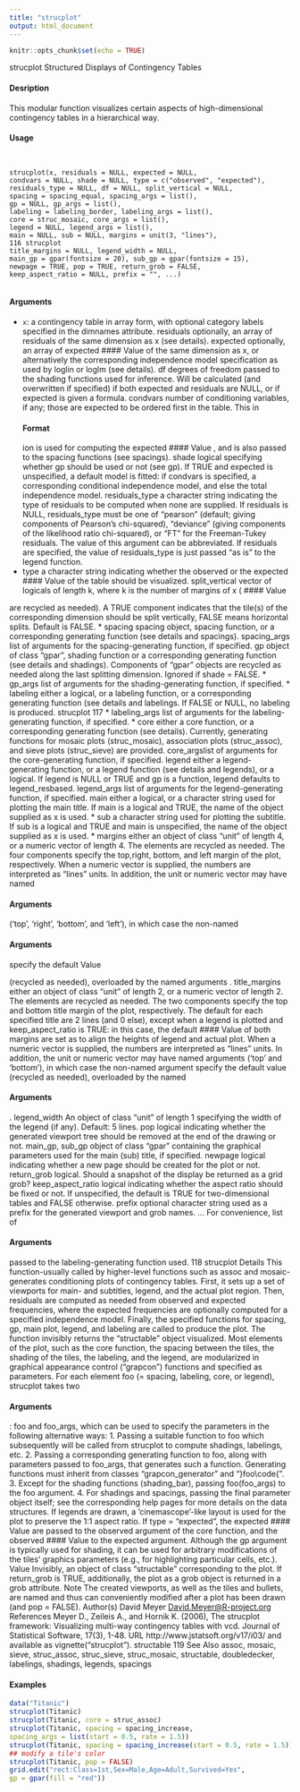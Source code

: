 ```yaml
---
title: "strucplot"
output: html_document
---
```


```r
knitr::opts_chunk$set(echo = TRUE)
```
strucplot Structured Displays of Contingency Tables

#### Desription

This modular function visualizes certain aspects of high-dimensional contingency tables in a hierarchical way.

#### Usage
<pre><code>

strucplot(x, residuals = NULL, expected = NULL,
condvars = NULL, shade = NULL, type = c("observed", "expected"),
residuals_type = NULL, df = NULL, split_vertical = NULL,
spacing = spacing_equal, spacing_args = list(),
gp = NULL, gp_args = list(),
labeling = labeling_border, labeling_args = list(),
core = struc_mosaic, core_args = list(),
legend = NULL, legend_args = list(),
main = NULL, sub = NULL, margins = unit(3, "lines"),
116 strucplot
title_margins = NULL, legend_width = NULL,
main_gp = gpar(fontsize = 20), sub_gp = gpar(fontsize = 15),
newpage = TRUE, pop = TRUE, return_grob = FALSE,
keep_aspect_ratio = NULL, prefix = "", ...)

</code></pre>
#### Arguments

* ``x``: a contingency table in array form, with optional category labels specified in the
dimnames attribute.
residuals optionally, an array of residuals of the same dimension as x (see details).
expected optionally, an array of expected 
#### Value 
 of the same dimension as x, or alternatively
the corresponding independence model specification as used by loglin
or loglm (see details).
df degrees of freedom passed to the shading functions used for inference. Will be
calculated (and overwritten if specified) if both expected and residuals are
NULL, or if expected is given a formula.
condvars number of conditioning variables, if any; those are expected to be ordered first
in the table. This in
</code></pre>
#### Format 
ion is used for computing the expected 
#### Value 
, and is
also passed to the spacing functions (see spacings).
shade logical specifying whether gp should be used or not (see gp). If TRUE and
expected is unspecified, a default model is fitted: if condvars is specified, a
corresponding conditional independence model, and else the total independence
model.
residuals_type a character string indicating the type of residuals to be computed when none are
supplied. If residuals is NULL, residuals_type must be one of "pearson"
(default; giving components of Pearson's chi-squared), "deviance" (giving components
of the likelihood ratio chi-squared), or "FT" for the Freeman-Tukey
residuals. The value of this argument can be abbreviated. If residuals are specified, the value of residuals_type is just passed "as is" to the legend function.
* type a character string indicating whether the observed or the expected 
#### Value 
 of the
table should be visualized.
split_vertical vector of logicals of length k, where k is the number of margins of x (
#### Value 

are recycled as needed). A TRUE component indicates that the tile(s) of the corresponding dimension should be split vertically, FALSE means horizontal splits.
Default is FALSE.
* spacing spacing object, spacing function, or a corresponding generating function (see
details and spacings).
spacing_args list of arguments  for the spacing-generating function, if specified.
gp object of class "gpar", shading function or a corresponding generating function (see details and shadings). Components of "gpar" objects are recycled as
needed along the last splitting dimension. Ignored if shade = FALSE.
* gp_args list of arguments for the shading-generating function, if specified.
* labeling either a logical, or a labeling function, or a corresponding generating function (see details and labelings. If FALSE or NULL, no labeling is produced.
strucplot 117
* labeling_args list of arguments for the labeling-generating function, if specified.
* core either a core function, or a corresponding generating function (see details). Currently, generating functions for mosaic plots (struc_mosaic), association plots
(struc_assoc), and sieve plots (struc_sieve) are provided.
core_argslist of arguments 
 for the core-generating function, if specified.
legend either a legend-generating function, or a legend function (see details and legends), or a logical. If legend is NULL or TRUE and gp is a function, legend defaults to legend_resbased.
legend_args list of arguments for the legend-generating function, if specified.
main either a logical, or a character string used for plotting the main title. If main is a logical and TRUE, the name of the object supplied as x is used.
* sub a character string used for plotting the subtitle. If sub is a logical and TRUE and main is unspecified, the name of the object supplied as x is used.
* margins either an object of class "unit" of length 4, or a numeric vector of length 4. The elements are recycled as needed. The four components specify the top,right, bottom, and left margin of the plot, respectively. When a numeric vector
is supplied, the numbers are interpreted as "lines" units. In addition, the
unit or numeric vector may have named 
</code></pre>
#### Arguments
 ('top', 'right', 'bottom',
and 'left'), in which case the non-named 
</code></pre>
#### Arguments
 specify the default 
Value 

(recycled as needed), overloaded by the named arguments
.
title_margins either an object of class "unit" of length 2, or a numeric vector of length 2. The
elements are recycled as needed. The two components specify the top and bottom
title margin of the plot, respectively. The default for each specified title are 2 lines (and 0 else), except when a legend is plotted and keep_aspect_ratio
is TRUE: in this case, the default 
#### Value 
 of both margins are set as to align the
heights of legend and actual plot. When a numeric vector is supplied, the numbers
are interpreted as "lines" units. In addition, the unit or numeric vector may
have named arguments
 ('top' and 'bottom'), in which case the non-named argument
specify the default value (recycled as needed), overloaded by the named

</code></pre>
#### Arguments
.
legend_width An object of class "unit" of length 1 specifying the width of the legend (if any).
Default: 5 lines.
pop logical indicating whether the generated viewport tree should be removed at the
end of the drawing or not.
main_gp, sub_gp
object of class "gpar" containing the graphical parameters used for the main
(sub) title, if specified.
newpage logical indicating whether a new page should be created for the plot or not.
return_grob logical. Should a snapshot of the display be returned as a grid grob?
keep_aspect_ratio
logical indicating whether the aspect ratio should be fixed or not. If unspecified,
the default is TRUE for two-dimensional tables and FALSE otherwise.
prefix optional character string used as a prefix for the generated viewport and grob
names.
... For convenience, list of 
</code></pre>
#### Arguments
 passed to the labeling-generating function
used.
118 strucplot
Details
This function-usually called by higher-level functions such as assoc and mosaic-generates conditioning
plots of contingency tables. First, it sets up a set of viewports for main- and subtitles,
legend, and the actual plot region. Then, residuals are computed as needed from observed and
expected frequencies, where the expected frequencies are optionally computed for a specified independence
model. Finally, the specified functions for spacing, gp, main plot, legend, and labeling
are called to produce the plot. The function invisibly returns the "structable" object visualized.
Most elements of the plot, such as the core function, the spacing between the tiles, the shading
of the tiles, the labeling, and the legend, are modularized in graphical appearance control ("grapcon")
functions and specified as parameters. For each element foo (= spacing, labeling, core,
or legend), strucplot takes two 
</code></pre>
#### Arguments
: foo and foo\_args, which can be used to specify the
parameters in the following alternative ways:
1. Passing a suitable function to foo which subsequently will be called from strucplot to compute
shadings, labelings, etc.
2. Passing a corresponding generating function to foo, along with parameters passed to foo\_args,
that generates such a function. Generating functions must inherit from classes "grapcon_generator"
and "}foo\code{".
3. Except for the shading functions (shading\_bar), passing foo(foo\_args) to the foo argument.
4. For shadings and spacings, passing the final parameter object itself; see the corresponding
help pages for more details on the data structures.
If legends are drawn, a 'cinemascope'-like layout is used for the plot to preserve the 1:1 aspect ratio.
If type = "expected", the expected 
#### Value 
 are passed to the observed argument of the core
function, and the observed 
#### Value 
 to the expected argument.
Although the gp argument is typically used for shading, it can be used for arbitrary modifications
of the tiles' graphics parameters (e.g., for highlighting particular cells, etc.).
Value
Invisibly, an object of class "structable" corresponding to the plot. If return_grob is TRUE,
additionally, the plot as a grob object is returned in a grob attribute.
Note
The created viewports, as well as the tiles and bullets, are named and thus can conveniently modified
after a plot has been drawn (and pop = FALSE).
Author(s)
David Meyer <David.Meyer@R-project.org>
References
Meyer D., Zeileis A., and Hornik K. (2006), The strucplot framework: Visualizing multi-way contingency
tables with vcd. Journal of Statistical Software, 17(3), 1-48. URL http://www.jstatsoft.org/v17/i03/
and available as vignette("strucplot").
structable 119
See Also
assoc, mosaic, sieve, struc_assoc, struc_sieve, struc_mosaic, structable, doubledecker,
labelings, shadings, legends, spacings

#### Examples
```r

data("Titanic")
strucplot(Titanic)
strucplot(Titanic, core = struc_assoc)
strucplot(Titanic, spacing = spacing_increase,
spacing_args = list(start = 0.5, rate = 1.5))
strucplot(Titanic, spacing = spacing_increase(start = 0.5, rate = 1.5))
## modify a tile's color
strucplot(Titanic, pop = FALSE)
grid.edit("rect:Class=1st,Sex=Male,Age=Adult,Survived=Yes",
gp = gpar(fill = "red"))

```

